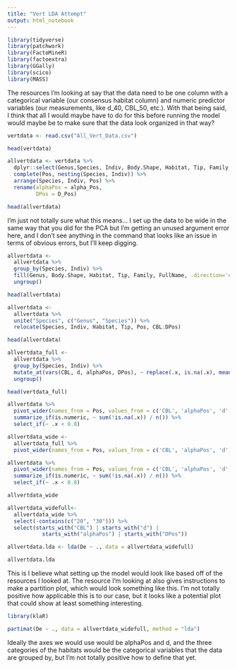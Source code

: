 ```yaml
---
title: "Vert LDA Attempt"
output: html_notebook
---
```




```r
library(tidyverse)
library(patchwork)
library(FactoMineR)
library(factoextra)
library(GGally)
library(scico)
library(MASS)
```

The resources I'm looking at say that the data need to be one column with a categorical variable (our consensus habitat column) and numeric predictor variables (our measurements, like d_40, CBL_50, etc.). With that being said, I think that all I would maybe have to do for this before running the model would maybe be to make sure that the data look organized in that way?

```r
vertdata <- read.csv("All_Vert_Data.csv")

head(vertdata)
```

```r
allvertdata <- vertdata %>%
  dplyr::select(Genus,Species, Indiv, Body.Shape, Habitat, Tip, Family, FullName, Pos, CBL, d, alpha_Pos, D_Pos) %>%
  complete(Pos, nesting(Species, Indiv)) %>%
  arrange(Species, Indiv, Pos) %>%
  rename(alphaPos = alpha_Pos,
         DPos = D_Pos)

head(allvertdata)
```
I'm just not totally sure what this means... I set up the data to be wide in the same way that you did for the PCA but I'm getting an unused argument error here, and I don't see anything in the command that looks like an issue in terms of obvious errors, but I'll keep digging.

```r
allvertdata <-
  allvertdata %>%
  group_by(Species, Indiv) %>%
  fill(Genus, Body.Shape, Habitat, Tip, Family, FullName, .direction='downup') %>%
  ungroup()

head(allvertdata)
```

```r
allvertdata <-
  allvertdata %>%
  unite("Species", c("Genus", "Species")) %>%
  relocate(Species, Indiv, Habitat, Tip, Pos, CBL:DPos)

head(allvertdata)
```

```r
allvertdata_full <-
  allvertdata %>%
  group_by(Species, Indiv) %>%
  mutate_at(vars(CBL, d, alphaPos, DPos), ~ replace(.x, is.na(.x), mean(.x, na.rm=TRUE))) %>%
  ungroup()

head(vertdata_full)
```

```r
allvertdata %>%
  pivot_wider(names_from = Pos, values_from = c('CBL', 'alphaPos', 'd', 'DPos')) %>%
  summarize_if(is.numeric, ~ sum(!is.na(.x)) / n()) %>%
  select_if(~ .x < 0.8)
```

```r
allvertdata_wide <-
  allvertdata_full %>%
  pivot_wider(names_from = Pos, values_from = c('CBL', 'alphaPos', 'd', 'DPos'))
```

```r
allvertdata %>%
  pivot_wider(names_from = Pos, values_from = c('CBL', 'alphaPos', 'd', 'DPos')) %>%
  summarize_if(is.numeric, ~ sum(!is.na(.x)) / n()) %>%
  select_if(~ .x < 0.8)
```

```r
allvertdata_wide
```

```r
allvertdata_widefull<- 
  allvertdata_wide %>%
  select(-contains(c("20", "30"))) %>%
  select(starts_with("CBL") | starts_with("d") | 
           starts_with("alphaPos") | starts_with("DPos"))
```

```r
allvertdata.lda <- lda(De ~ ., data = allvertdata_widefull)

allvertdata.lda
```

This is I believe what setting up the model would look like based off of the resources I looked at. The resource I'm looking at also gives instructions to make a partition plot, which would look something like this. I'm not totally positive how applicable this is to our case, but it looks like a potential plot that could show at least something interesting.

```r
library(klaR)
```

```r
partimat(De ~ ., data = allvertdata_widefull, method = "lda")
```

Ideally the axes we would use would be alphaPos and d, and the three categories of the habitats would be the categorical variables that the data are grouped by, but I'm not totally positive how to define that yet.









































